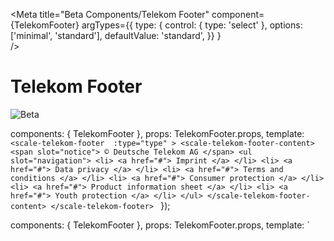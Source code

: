 
<Meta
  title="Beta Components/Telekom Footer"
  component={TelekomFooter}
  argTypes={{
    type: {
      control: { type: 'select' },
      options: ['minimal', 'standard'],
      defaultValue: 'standard',
    }}
  }   
/>

<div
  style={{
    display: 'inline-flex',
    alignItems: 'center',
    justifyContent: 'space-between',
    width: '100%',
  }}
>
  <h1>Telekom Footer</h1>
  <img src="assets/beta.png" alt="Beta" />
</div>

  components: { TelekomFooter },
  props: TelekomFooter.props,
  template: `
    <scale-telekom-footer 
        :type="type"
    >
      <scale-telekom-footer-content>
        <span slot="notice"> © Deutsche Telekom AG </span>
        <ul slot="navigation">
          <li>
            <a href="#">
              Imprint
            </a>
          </li>
          <li>
            <a href="#">
              Data privacy
            </a>
          </li>
          <li>
            <a href="#">
              Terms and conditions
            </a>
          </li>
          <li>
            <a href="#">
              Consumer protection
            </a>
          </li>
          <li>
            <a href="#">
              Product information sheet
            </a>
          </li>
          <li>
            <a href="#">
              Youth protection
            </a>
          </li>
        </ul>
      </scale-telekom-footer-content>
    </scale-telekom-footer> 
  `
});

  components: { TelekomFooter },
  props: TelekomFooter.props,
  template: `
  <div style="position: relative; height: 100%;">
    <scale-telekom-footer 
        :type="type"
        style="position:absolute; bottom: 0;  width: 100%;"
    >
      <scale-telekom-footer-content>
        <span slot="notice"> © Deutsche Telekom AG </span>
        <ul slot="navigation">
          <li>
            <a href="#">
              Imprint
            </a>
          </li>
          <li>
            <a href="#">
              Data privacy
            </a>
          </li>
          <li>
            <a href="#">
              Terms and conditions
            </a>
          </li>
          <li>
            <a href="#">
              Consumer protection
            </a>
          </li>
          <li>
            <a href="#">
              Product information sheet
            </a>
          </li>
          <li>
            <a href="#">
              Youth protection
            </a>
          </li>
        </ul>
      </scale-telekom-footer-content>
    </scale-telekom-footer> 
    </div>
  `
});

  components: { TelekomFooter },
  props: TelekomFooter.props,
  template: `
    <scale-telekom-footer
      :type="type"
    >
      <scale-telekom-footer-content>
        <scale-telekom-footer-extended-navigation slot="extended-navigation">
          <scale-telekom-footer-extended-navigation-column heading="Topic One">
            <ul>
              <li>
                <a href="#">Topic One</a>
              </li>
              <li>
                <a href="#">Topic One</a>
              </li>
              <li>
                <a href="#">Topic One</a>
              </li>
              <li>
                <a href="#">Topic One</a>
              </li>
            </ul>
          </scale-telekom-footer-extended-navigation-column>
          <scale-telekom-footer-extended-navigation-column heading="Topic Two">
            <ul>
              <li>
                <a href="#">Topic Two</a>
              </li>
              <li>
                <a href="#">Topic Two</a>
              </li>
              <li>
                <a href="#">Topic Two</a>
              </li>
              <li>
                <a href="#">Topic Two</a>
              </li>
            </ul>
          </scale-telekom-footer-extended-navigation-column>
          <scale-telekom-footer-extended-navigation-column
            heading="Topic Three"
          >
            <ul>
              <li>
                <a href="#">Topic Three </a>
              </li>
              <li>
                <a href="#">Topic Three </a>
              </li>
              <li>
                <a href="#">Topic Three </a>
              </li>
              <li>
                <a href="#">Topic Three </a>
              </li>
            </ul>
          </scale-telekom-footer-extended-navigation-column>
          <scale-telekom-footer-extended-navigation-column heading="Topic Four">
            <ul>
              <li>
                <a href="#">Topic Four </a>
              </li>
              <li>
                <a href="#">Topic Four </a>
              </li>
              <li>
                <a href="#">Topic Four </a>
              </li>
              <li>
                <a href="#">Topic Four </a>
              </li>
            </ul>
          </scale-telekom-footer-extended-navigation-column>
        </scale-telekom-footer-extended-navigation>
        <span slot="notice"> © Deutsche Telekom AG </span>
        <ul slot="navigation">
          <li>
            <a href="#"> Imprint </a>
          </li>
          <li>
            <a href="#"> Data privacy </a>
          </li>
          <li>
            <a href="#"> Terms and conditions </a>
          </li>
          <li>
            <a href="#"> Consumer protection </a>
          </li>
          <li>
            <a href="#"> Product information sheet </a>
          </li>
          <li>
            <a href="#"> Youth protection </a>
          </li>
        </ul>
      </scale-telekom-footer-content>
    </scale-telekom-footer>
  `
});

## Standard

<Canvas withSource="none">
  <Story name="Standard"  height={400}
  >
    {Template.bind({})}
  </Story>
</Canvas>

<ArgsTable story="Standard" />


```html
<scale-telekom-footer>
  <scale-telekom-footer-content>
    <span slot="notice"> © Deutsche Telekom AG </span>
    <ul slot="navigation">
      <li>
        <a href="#"> Imprint </a>
      </li>
      <li>
        <a href="#"> Data privacy </a>
      </li>
      <li>
        <a href="#"> Terms and conditions </a>
      </li>
      <li>
        <a href="#"> Consumer protection </a>
      </li>
      <li>
        <a href="#"> Product information sheet </a>
      </li>
      <li>
        <a href="#"> Youth protection </a>
      </li>
    </ul>
  </scale-telekom-footer-content>
</scale-telekom-footer>
```

## Minimal

<Canvas withSource="none">
  <Story name="Minimal" 
    args={{
      type: 'minimal',
    }}
    height={300}
    decorators={[
      () => ({ template: '<div style="background-color: var(--telekom-color-background-surface-subtle); height: 300px; overflow: hidden;"><story /></div>'})
    ]}    
  >
    {TemplateMinimal.bind({})}
  </Story>
</Canvas>

```html
<scale-telekom-footer type="minimal">
  <!-- … -->
</scale-telekom-footer>
```


## Extended

<Canvas withSource="none">
  <Story name="Extended" height={600}
  >
    {ExtendedTemplate.bind({})}
  </Story>
</Canvas>

```html
<scale-telekom-footer>
  <scale-telekom-footer-content>
    <scale-telekom-footer-extended-navigation slot="extended-navigation">
      <scale-telekom-footer-extended-navigation-column heading="Topic One">
        <ul>
          <li>
            <a href="#">Topic One</a>
          </li>
          <li>
            <a href="#">Topic One</a>
          </li>
          <li>
            <a href="#">Topic One</a>
          </li>
          <li>
            <a href="#">Topic One</a>
          </li>
        </ul>
      </scale-telekom-footer-extended-navigation-column>
      <!-- … -->
    </scale-telekom-footer-extended-navigation>
    <!-- … -->
  </scale-telekom-footer-content>
</scale-telekom-footer>
```

